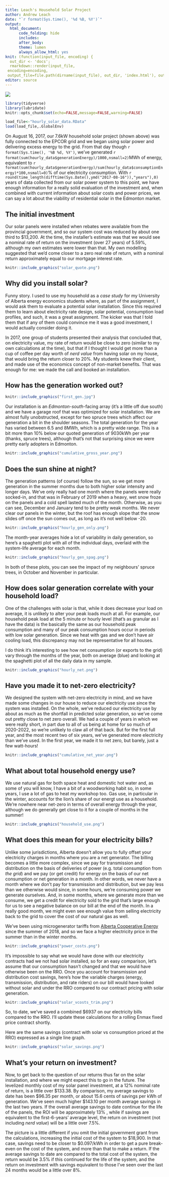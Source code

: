 ```yaml
---
title: Leach's Household Solar Project
author: Andrew Leach
date: "`r format(Sys.time(), '%d %B, %Y')`"
output:
  html_document:
      code_folding: hide
      includes:
      after_body: 
      theme: lumen
      always_allow_html: yes
knit: (function(input_file, encoding) {
  out_dir <- 'docs';
  rmarkdown::render(input_file,
 encoding=encoding,
 output_file=file.path(dirname(input_file), out_dir, 'index.html'), output_format = "all")})
editor: source 
---
```



<a href="banner.png" target="_blank">
  <img border="0" align="center"  src="banner.png"/>
</a>

```r
library(tidyverse)
library(lubridate)
knitr::opts_chunk$set(echo=FALSE,message=FALSE,warning=FALSE)

```



```r
load_file<-"hourly_solar_data.RData"
load(load_file,.GlobalEnv) 
```


On August 16, 2017, our 7.6kW household solar project (shown above) was fully connected to the EPCOR grid and we began using solar power and delivering excess energy to the grid. From that day though `r format(Sys.time(), '%B %d, %Y')`, we've generated `r format(sum(hourly_data$generationEnergy)/1000,nsmall=2)`MWh of energy, equivalent to `r format(sum(hourly_data$generationEnergy)/sum(hourly_data$consumptionEnergy)*100,nsmall=0)`% of our electricity consumption. With `r round(time_length(difftime(Sys.Date(),ymd("2017-08-16")),"years"),0)` years of data collected from our solar power system to this point, we have enough information for a really solid evaluation of the investment and, when combined with current information about solar costs and power prices, we can say a lot about the viability of residential solar in the Edmonton market.

## The initial investment

Our solar panels were installed when rebates were available from the provincial government, and so our system cost was reduced by about one third to $13,200. At the time, the installer's estimate was that we would see a nominal rate of return on the investment (over 27 years) of 5.59%, although my own estimates were lower than that. My own modelling suggested that we'd come closer to a zero real rate of return, with a nominal return approximately equal to our mortgage interest rate.



```r
knitr::include_graphics("solar_quote.png")
```


## Why did you install solar?

Funny story. I used to use my household as a *case study* for my University of Alberta energy economics students where, as part of the assignment, I would ask them to evaluate a potential solar installation. Since this required them to learn about electricity rate design, solar potential, consumption load profiles, and such, it was a great assignment. The kicker was that I told them that if any of them could convince me it was a good investment, I would actually consider doing it.

In 2017, one group of students presented their analysis that concluded that, on electricity value, my rate of return would be close to zero (similar to my own calculations at the time), but that if I thought I would get more than a cup of coffee per day worth of *nerd value* from having solar on my house, that would bring the return closer to 20%. My students knew their client, and made use of the economics concept of non-market benefits. That was enough for me: we made the call and booked an installation.


## How has the generation worked out?

```r
knitr::include_graphics("first_gen.jpg")
```


Our installation is an *Edmonton-south*-facing array (it's a little off due south) and we have a garage roof that was optimized for solar installation. We are almost fully unobstructed, except for two spruce trees which affect our generation a bit in the shoulder seasons. The total generation for the year has varied between 6.5 and 8MWh, which is a pretty wide range. This is a bit more than 10% below our quoted generation of 9030kWh per year (thanks, spruce trees), although that's not that surprising since we were pretty early adopters in Edmonton.

```r
knitr::include_graphics("cumulative_gross_year.png")
```

## Does the sun shine at night?

The generation patterns (of course) follow the sun, so we get more generation in the summer months due to both higher solar intensity and longer days. We've only really had one month where the panels were really socked-in, and that was in February of 2019 when a heavy, wet snow froze on the panels and a cold spell lasted much of the month. Otherwise, as you can see, December and January tend to be pretty weak months. We never clear our panels in the winter, but the roof has enough slope that the snow slides off once the sun comes out, as long as it's not well below -20. 

```r
knitr::include_graphics("hourly_gen_only.png")
```


The month-year averages hide a lot of variability in daily generation, so here's a spaghetti plot with all of the individual days, overlaid with the system-life average for each month.

```r
knitr::include_graphics("hourly_gen_spag.png")
```

In both of these plots, you can see the impact of my neighbours' spruce trees, in October and November in particular.

## How does solar generation correlate with your household load?

One of the challenges with solar is that, while it does decrease your load on average, it is unlikely to alter your peak loads much at all. For example, our household peak load at the 5 minute or hourly level (that's as granular as I have the data) is the basically the same as our household peak consumption and many of our peak consumption hours occur in periods with low solar generation. Since we heat with gas and we don't have air cooling load, this discrepancy may not be representative for all houses.

I do think it's interesting to see how net consumption (or exports to the grid) vary through the months of the year, both on average (blue) and looking at the spaghetti plot of all the daily data in my sample.

```r
knitr::include_graphics("hourly_net.png")
```


## Have you made it to net-zero electricity?

We designed the system with net-zero electricity in mind, and we have made some changes in our house to reduce our electricity use since the system was installed. On the whole, we've reduced our electricity use by about as much as the shortfall in predicted solar generation, so we've come out pretty close to net zero overall. We had a couple of years in which we were really short, in part due to all of us being at home for so much of 2020-2022, so we're unlikely to claw all of that back. But for the first full year, and the most recent two of six years, we've generated more electricity than we've used. In the first year, we made it to net zero, but barely, just a few watt-hours!

```r
knitr::include_graphics("cumulative_net_year.png")
```


## What about total household energy use?

We use natural gas for both space heat and domestic hot water and, as some of you will know, I have a bit of a woodworking habit so, in some years, I use a lot of gas to heat my workshop too. Gas use, in particular in the winter, accounts for the lion's share of our energt use as a household. We're nowhere near net-zero in terms of overall energy through the year, although we do generally get close to it for a couple of months in the summer!

```r
knitr::include_graphics("household_use.png")
```


## What does this mean for your electricity bills?

Unlike some jurisdictions, Alberta doesn't allow you to fully offset your electricity charges in months where you are a net generator. The billing becomes a little more complex, since we pay for transmission and distribution on the basis of deliveries of power (e.g. total consumption from *the grid*) and we pay (or get credit) for energy on the basis of our net consumption or net generation in a month. In other words, we never have a month where we don't pay for transmission and distribution, but we pay less than we otherwise would since, in some hours, we're consuming power we generate ourselves. And, in some months, where we generate more than we consume, we get a credit for electricity sold to the grid that's large enough for us to see a negative balance on our bill at the end of the month. In a really good month, we might even see enough value from selling electricity back to the grid to cover the cost of our natural gas as well.

We've been using microgenerator tariffs from [Alberta Cooperative Energy](https://www.acenergy.ca/) since the summer of 2018, and so we face a higher electricity price in the summer than in the winter months. 

```r
knitr::include_graphics("power_costs.png")
```

It's impossible to say what we would have done with our electricity contracts had we not had solar installed, so for an easy comparison, let's assume that our consumption hasn't changed and that we would have otherwise been on the RRO. Once you account for transmission and distribution cost savings, here's how the variable charges (energy, transmission, distribution, and rate riders) on our bill would have looked without solar and under the RRO compared to our contract pricing with solar generation.


```r
knitr::include_graphics("solar_vcosts_trim.png")
```

So, to date, we've saved a combined $6937 on our electricity bills compared to the RRO. I'll update these calculations for a rolling Enmax fixed price contract shortly.

Here are the same savings (contract with solar vs consumption priced at the RRO) expressed as a single line graph.

```r
knitr::include_graphics("solar_savings.png")
```


## What's your return on investment?

Now, to get back to the question of our returns thus far on the solar installation, and where we might expect this to go in the future. The levelized monthly cost of my solar panel investment, at a 12% nominal rate of return, is a little over \$133.38. By comparison, my average savings to date has been \$96.35 per month, or about 15.6 cents of savings per kWh of generation. We've seen much higher $143.10 per month average savings in the last two years. If the overall average savings to date continue for the life of the panels, the ROI will be approximately 13% , while if savings are equivalent to the first-6-years' average level, the return on investment (not including *nerd value*) will be a little over 7.5%.


The picture is a little different if you omit the initial government grant from the calculations, increasing the initial cost of the system to \$18,900. In that case, savings need to be closer to $0.097/kWh in order to get a pure break-even on the cost of the system, and more than that to make a return. If the average savings to date are compared to the total cost of the system, the return would be 3.5% if this continued for the life of the system, and the return on investment with savings equivalent to those I've seen over the last 24 months would be a little over 8%.



